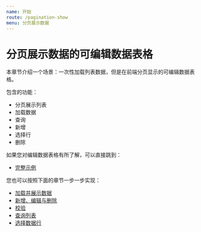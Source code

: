 ```yaml
---
name: 开始
route: /pagination-show
menu: 分页展示数据
---
```


# 分页展示数据的可编辑数据表格

本章节介绍一个场景：一次性加载列表数据，但是在前端分页显示的可编辑数据表格。

包含的功能：

- 分页展示列表
- 加载数据
- 查询
- 新增
- 选择行
- 删除

如果您对编辑数据表格有所了解，可以直接跳到：

- [完整示例](pagination-show-demo)

您也可以按照下面的章节一步一步实现：

- [加载并展示数据](pagination-show-load-and-view)
- [新增、编辑与删除](pagination-show-crud)
- [校验](pagination-show-verify)
- [查询列表](pagination-show-query)
- [选择数据行](pagination-show-select)
